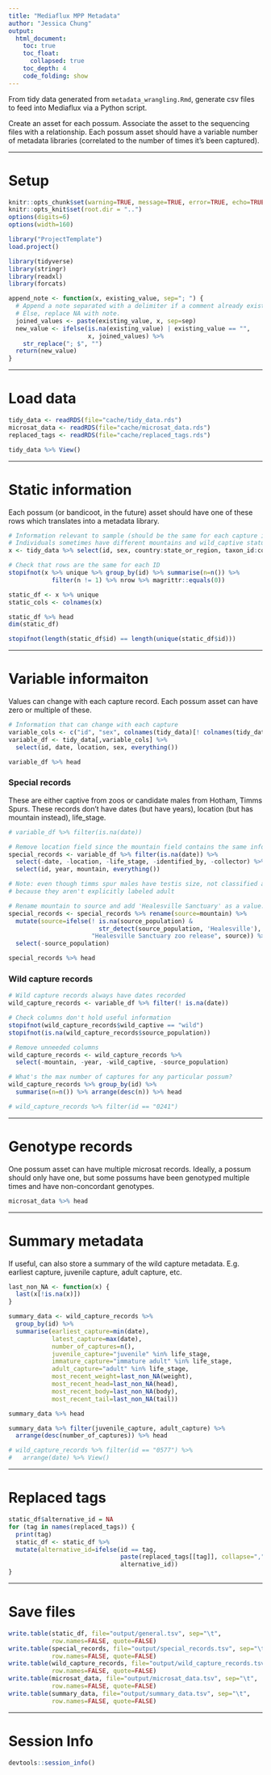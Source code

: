 ```yaml
---
title: "Mediaflux MPP Metadata"
author: "Jessica Chung"
output:
  html_document:
    toc: true
    toc_float:
      collapsed: true
    toc_depth: 4
    code_folding: show
---
```


From tidy data generated from `metadata_wrangling.Rmd`, generate csv files
to feed into Mediaflux via a Python script.

Create an asset for each possum. Associate the asset to the sequencing files 
with a relationship. Each possum asset should have a variable number of metadata 
libraries (correlated to the number of times it's been captured).

-----

# Setup

```r
knitr::opts_chunk$set(warning=TRUE, message=TRUE, error=TRUE, echo=TRUE)
knitr::opts_knit$set(root.dir = "..")
options(digits=6)
options(width=160)
```

```r
library("ProjectTemplate")
load.project()
```

```r
library(tidyverse)
library(stringr)
library(readxl)
library(forcats)
```

```r
append_note <- function(x, existing_value, sep="; ") {
  # Append a note separated with a delimiter if a comment already exists.
  # Else, replace NA with note.
  joined_values <- paste(existing_value, x, sep=sep)
  new_value <- ifelse(is.na(existing_value) | existing_value == "",
                      x, joined_values) %>%
    str_replace("; $", "")
  return(new_value)
}
```

-----

# Load data

```r
tidy_data <- readRDS(file="cache/tidy_data.rds")
microsat_data <- readRDS(file="cache/microsat_data.rds")
replaced_tags <- readRDS(file="cache/replaced_tags.rds")
```

```r
tidy_data %>% View()
```


-----

# Static information

Each possum (or bandicoot, in the future) asset should have one of these rows
which translates into a metadata library.

```r
# Information relevant to sample (should be the same for each capture instance)
# Individuals sometimes have different mountains and wild_captive status at different times
x <- tidy_data %>% select(id, sex, country:state_or_region, taxon_id:common_name)

# Check that rows are the same for each ID
stopifnot(x %>% unique %>% group_by(id) %>% summarise(n=n()) %>% 
            filter(n != 1) %>% nrow %>% magrittr::equals(0))

static_df <- x %>% unique
static_cols <- colnames(x)
```

```r
static_df %>% head
dim(static_df)

stopifnot(length(static_df$id) == length(unique(static_df$id)))
```

-----

# Variable informaiton

Values can change with each capture record. Each possum asset can have zero or
multiple of these.

```r
# Information that can change with each capture
variable_cols <- c("id", "sex", colnames(tidy_data)[! colnames(tidy_data) %in% static_cols])
variable_df <- tidy_data[,variable_cols] %>% 
  select(id, date, location, sex, everything())
```

```r
variable_df %>% head
```


### Special records

These are either captive from zoos or candidate males from Hotham, Timms Spurs.
These records don't have dates (but have years), location (but has mountain instead),
life_stage.

```r
# variable_df %>% filter(is.na(date))

# Remove location field since the mountain field contains the same information.
special_records <- variable_df %>% filter(is.na(date)) %>%
  select(-date, -location, -life_stage, -identified_by, -collector) %>%
  select(id, year, mountain, everything())

# Note: even though timms spur males have testis size, not classified as enlarged 
# because they aren't explicitly labeled adult

# Rename mountain to source and add 'Healesville Sanctuary' as a value.
special_records <- special_records %>% rename(source=mountain) %>%
  mutate(source=ifelse(! is.na(source_population) & 
                         str_detect(source_population, 'Healesville'), 
                       "Healesville Sanctuary zoo release", source)) %>%
  select(-source_population)
```

```r
special_records %>% head
```


### Wild capture records

```r
# Wild capture records always have dates recorded
wild_capture_records <- variable_df %>% filter(! is.na(date))

# Check columns don't hold useful information
stopifnot(wild_capture_records$wild_captive == "wild")
stopifnot(is.na(wild_capture_records$source_population))

# Remove unneeded columns
wild_capture_records <- wild_capture_records %>% 
  select(-mountain, -year, -wild_captive, -source_population)

```

```r
# What's the max number of captures for any particular possum?
wild_capture_records %>% group_by(id) %>%
  summarise(n=n()) %>% arrange(desc(n)) %>% head
```

```r
# wild_capture_records %>% filter(id == "0241")
```

-----

# Genotype records

One possum asset can have multiple microsat records. Ideally, a possum should
only have one, but some possums have been genotyped multiple times and have
non-concordant genotypes.

```r
microsat_data %>% head
```

-----

# Summary metadata

If useful, can also store a summary of the wild capture metadata.
E.g. earliest capture, juvenile capture, adult capture, etc.

```r
last_non_NA <- function(x) {
  last(x[!is.na(x)])
}
```

```r
summary_data <- wild_capture_records %>%
  group_by(id) %>%
  summarise(earliest_capture=min(date),
            latest_capture=max(date),
            number_of_captures=n(),
            juvenile_capture="juvenile" %in% life_stage,
            immature_capture="immature adult" %in% life_stage,
            adult_capture="adult" %in% life_stage,
            most_recent_weight=last_non_NA(weight),
            most_recent_head=last_non_NA(head),
            most_recent_body=last_non_NA(body),
            most_recent_tail=last_non_NA(tail))
```

```r
summary_data %>% head
```

```r
summary_data %>% filter(juvenile_capture, adult_capture) %>%
  arrange(desc(number_of_captures)) %>% head
```

```r
# wild_capture_records %>% filter(id == "0577") %>%
#   arrange(date) %>% View()
```

-----

# Replaced tags

```r
static_df$alternative_id = NA
for (tag in names(replaced_tags)) {
  print(tag)
  static_df <- static_df %>% 
  mutate(alternative_id=ifelse(id == tag, 
                               paste(replaced_tags[[tag]], collapse=","),
                               alternative_id))
}
```

-----

# Save files

```r
write.table(static_df, file="output/general.tsv", sep="\t", 
            row.names=FALSE, quote=FALSE)
write.table(special_records, file="output/special_records.tsv", sep="\t", 
            row.names=FALSE, quote=FALSE)
write.table(wild_capture_records, file="output/wild_capture_records.tsv", sep="\t", 
            row.names=FALSE, quote=FALSE)
write.table(microsat_data, file="output/microsat_data.tsv", sep="\t", 
            row.names=FALSE, quote=FALSE)
write.table(summary_data, file="output/summary_data.tsv", sep="\t", 
            row.names=FALSE, quote=FALSE)
```

-----

# Session Info

```r
devtools::session_info()
```


